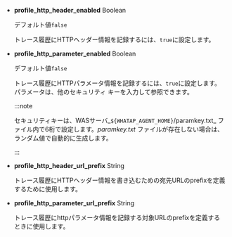 -   **profile_http_header_enabled** <span class='type'>Boolean</span>

    デフォルト値`false`

    トレース履歴にHTTPヘッダー情報を記録するには、`true`に設定します。

-   **profile_http_parameter_enabled** <span class='type'>Boolean</span>

    デフォルト値`false`

    トレース履歴にHTTPパラメータ情報を記録するには、`true`に設定します。パラメータは、他のセキュリティ キーを入力して参照できます。

    :::note

    セキュリティキーは、WASサーバ_`${WHATAP_AGENT_HOME}`/paramkey.txt_ ファイル内で6桁で設定します。_paramkey.txt_ ファイルが存在しない場合は、ランダム値で自動的に生成します。

    :::

-   **profile_http_header_url_prefix** <span class='type'>String</span>

    トレース履歴にHTTPヘッダー情報を書き込むための宛先URLのprefixを定義するために使用します。

-   **profile_http_parameter_url_prefix** <span class='type'>String</span>

    トレース履歴にhttpパラメータ情報を記録する対象URLのprefixを定義するときに使用します。
